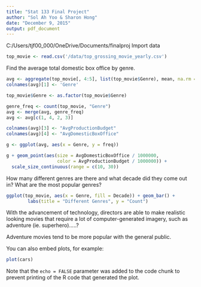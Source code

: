 ```yaml
---
title: "Stat 133 Final Project"
author: "Sol Ah Yoo & Sharon Hong"
date: "December 9, 2015"
output: pdf_document
---
```

C:/Users/tjf00_000/OneDrive/Documents/finalproj
Import data 
```r
top_movie <- read.csv('/data/top_grossing_movie_yearly.csv')
```
Find the average total domestic box office by genre.
```r
avg <- aggregate(top_movie[, 4:5], list(top_movie$Genre), mean, na.rm = TRUE)
colnames(avg)[1] <- 'Genre'

top_movie$Genre <- as.factor(top_movie$Genre)

genre_freq <- count(top_movie, "Genre")
avg <- merge(avg, genre_freq)
avg <- avg[c(1, 4, 2, 3)]

colnames(avg)[3] <- "AvgProductionBudget"
colnames(avg)[4] <- "AvgDomesticBoxOffice"

g <- ggplot(avg, aes(x = Genre, y = freq))

g + geom_point(aes(size = AvgDomesticBoxOffice / 1000000,
                   color = AvgProductionBudget / 1000000)) +
  scale_size_continuous(range = c(10, 30))


```

How many different genres are there and what decade did they come out in?
What are the most popular genres?

```r
ggplot(top_movie, aes(x = Genre, fill = Decade)) + geom_bar() +
        labs(title = "Different Genres", y = "Count")
```

With the advancement of technology, directors are able to make realistic looking movies that require a lot of computer-generated imagery, such as adventure (ie. superhero).....?

Adventure movies tend to be more popular with the general public.


You can also embed plots, for example:

```r
plot(cars)
```

Note that the `echo = FALSE` parameter was added to the code chunk to prevent printing of the R code that generated the plot.
